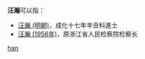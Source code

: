 '''汪瀚'''可以指：
* [[汪瀚_(明朝)|汪瀚 (明朝)]]，成化十七年辛丑科進士
* [[汪瀚_(1956年)|汪瀚 (1956年)]]，原浙江省人民检察院检察长

{{disambig}}

[[Category:二字汪姓人名消歧義|han]]